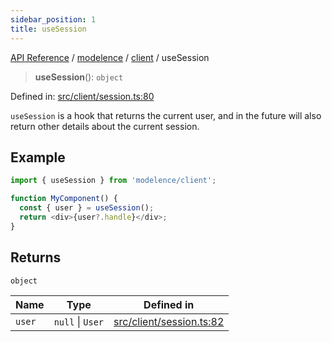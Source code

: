```yaml
---
sidebar_position: 1
title: useSession
---
```


[API Reference](/api-reference/modelence/client/functions/../../../index) / [modelence](/api-reference/modelence/client/functions/../../index) / [client](/api-reference/modelence/client/functions/../index) / useSession

> **useSession**(): `object`

Defined in: [src/client/session.ts:80](https://github.com/modelence/modelence/blob/4510b4b253d7ee77c62b0aec553870663ff8973a/packages/modelence/src/client/session.ts#L80)

`useSession` is a hook that returns the current user, and in the future will also return other details about the current session.

## Example

```ts
import { useSession } from 'modelence/client';

function MyComponent() {
  const { user } = useSession();
  return <div>{user?.handle}</div>;
}
```

## Returns

`object`

| Name | Type | Defined in |
| ------ | ------ | ------ |
| `user` | `null` \| `User` | [src/client/session.ts:82](https://github.com/modelence/modelence/blob/4510b4b253d7ee77c62b0aec553870663ff8973a/packages/modelence/src/client/session.ts#L82) |

